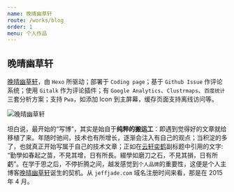 ```yaml
---
name: 晚晴幽草轩
route: /works/blog
order: 1
menu: 个人作品
---
```


## 晚晴幽草轩

[晚晴幽草轩](https://jeffjade.com/)，由 `Hexo` 所驱动；部署于 `Coding page`；基于 `Github Issue` 作评论系统；使用 `Gitalk` 作为评论插件；有 `Google Analytics`、`Clustrmaps`、`百度统计`三套分析方案；支持 `Pwa`，如添加 Icon 到主屏幕，缓存页面支持离线访问等。

![晚晴幽草轩](https://image.nicelinks.site/hexo-blog.png)

坦白说，最开始的“写博”，其实是始自于**纯粹的搬运工**：即遇到觉得好的文章就给移植了来。年随时驰间，技术也有所增长，逐渐会注入有自己的观点；当积淀的多了，也就真正开始写属于自己的技术文章；正如在[云轩奕鹤](https://www.cnblogs.com/jadeboy/)副标题中引用的文字: “勤學如春起之苗，不見其增，日有所長。綴學如磨刀之石，不見其損，日有所虧”。在学于思之后，不停折腾之间，越发感觉到`个人品牌`的重要性，这便是个人主博客[晚晴幽草轩](https://jeffjade.com/)诞生的契机。从 `jeffjade.com` 域名注册时间来看，那是在 2015 年 4 月。
